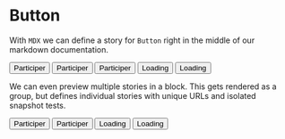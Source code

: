 

<Meta title="MDX|Button" component={Button} />

# Button

With `MDX` we can define a story for `Button` right in the middle of our
markdown documentation.

<Story name="all buttons">
  <TransparentWrapper transparentGB={true}>
    <form>
      <Button>Participer</Button>
      <Button variant="outlined">Participer</Button>
      <Button color="secondary">Participer</Button>
      <Button loading={true}>Loading</Button>
      <Button
        loading={true}
        variant="outlined"
      >
        Loading
      </Button>
    </form>
  </TransparentWrapper>
</Story>


We can even preview multiple stories in a block. This
gets rendered as a group, but defines individual stories
with unique URLs and isolated snapshot tests.

<Preview>
  <Story name="without props">
      <Button>Participer</Button>
  </Story>
  <Story name="outlined">
      <Button variant="outlined">Participer</Button>
  </Story>
  <Story name="loading">
      <Button loading={true}>Loading</Button>
  </Story>
  <Story name="outlined and loading">
      <Button
        loading={true}
        variant="outlined"
      >
        Loading
      </Button>
  </Story>
</Preview>
